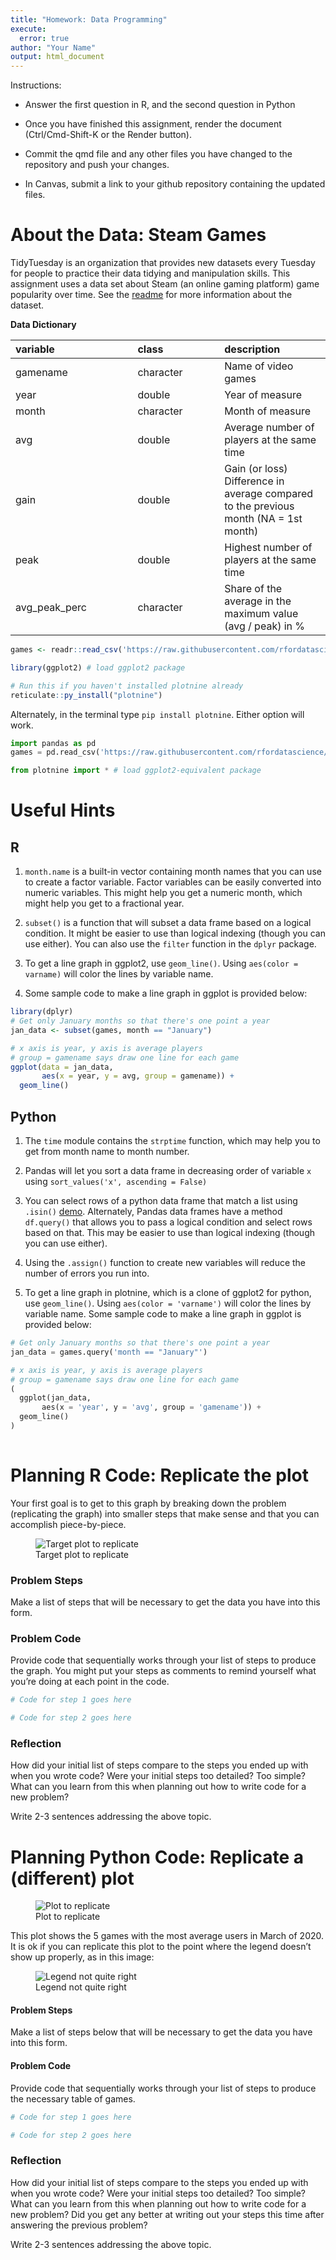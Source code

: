```yaml
---
title: "Homework: Data Programming"
execute:
  error: true
author: "Your Name"
output: html_document
---
```


Instructions:

- Answer the first question in R, and the second question in Python

- Once you have finished this assignment, render the document (Ctrl/Cmd-Shift-K or the Render button).

- Commit the qmd file and any other files you have changed to the repository and push your changes.

- In Canvas, submit a link to your github repository containing the updated files.

# About the Data: Steam Games

TidyTuesday is an organization that provides new datasets every Tuesday for people to practice their data tidying and manipulation skills. This assignment uses a data set about Steam (an online gaming platform) game popularity over time. See the [readme](https://github.com/rfordatascience/tidytuesday/blob/master/data/2021/2021-03-16/readme.md) for more information about the dataset.

**Data Dictionary**

| variable      | class     | description                                                                          |
|:---------------------------|:-------------------|:-----------------------|
| gamename      | character | Name of video games                                                                  |
| year          | double    | Year of measure                                                                      |
| month         | character | Month of measure                                                                     |
| avg           | double    | Average number of players at the same time                                           |
| gain          | double    | Gain (or loss) Difference in average compared to the previous month (NA = 1st month) |
| peak          | double    | Highest number of players at the same time                                           |
| avg_peak_perc | character | Share of the average in the maximum value (avg / peak) in %                          |

```r
games <- readr::read_csv('https://raw.githubusercontent.com/rfordatascience/tidytuesday/master/data/2021/2021-03-16/games.csv')

library(ggplot2) # load ggplot2 package
```



```r
# Run this if you haven't installed plotnine already
reticulate::py_install("plotnine")
```

Alternately, in the terminal type `pip install plotnine`. Either option will work.


```python
import pandas as pd
games = pd.read_csv('https://raw.githubusercontent.com/rfordatascience/tidytuesday/master/data/2021/2021-03-16/games.csv')

from plotnine import * # load ggplot2-equivalent package
```

# Useful Hints

## R

1.  `month.name` is a built-in vector containing month names that you can use to create a factor variable. Factor variables can be easily converted into numeric variables. This might help you get a numeric month, which might help you get to a fractional year.

2.  `subset()` is a function that will subset a data frame based on a logical condition. It might be easier to use than logical indexing (though you can use either). You can also use the `filter` function in the `dplyr` package.

3.  To get a line graph in ggplot2, use `geom_line()`. Using `aes(color = varname)` will color the lines by variable name.

4.  Some sample code to make a line graph in ggplot is provided below:

```r
library(dplyr)
# Get only January months so that there's one point a year
jan_data <- subset(games, month == "January")

# x axis is year, y axis is average players
# group = gamename says draw one line for each game
ggplot(data = jan_data, 
       aes(x = year, y = avg, group = gamename)) + 
  geom_line()
```

## Python

1.  The `time` module contains the `strptime` function, which may help you to get from month name to month number.

2. Pandas will let you sort a data frame in decreasing order of variable `x` using `sort_values('x', ascending = False)`

3. You can select rows of a python data frame that match a list using `.isin()` [demo](https://www.kite.com/python/answers/how-to-filter-a-pandas-dataframe-with-a-list-by-%60in%60-or-%60not-in%60-in-python). Alternately, Pandas data frames have a method `df.query()` that allows you to pass a logical condition and select rows based on that. This may be easier to use than logical indexing (though you can use either).

4. Using the `.assign()` function to create new variables will reduce the number of errors you run into.

5.  To get a line graph in plotnine, which is a clone of ggplot2 for python, use `geom_line()`. Using `aes(color = 'varname')` will color the lines by variable name. Some sample code to make a line graph in ggplot is provided below:

```python
# Get only January months so that there's one point a year
jan_data = games.query('month == "January"')

# x axis is year, y axis is average players
# group = gamename says draw one line for each game
(
  ggplot(jan_data, 
       aes(x = 'year', y = 'avg', group = 'gamename')) + 
  geom_line()
)
  
```

# Planning R Code: Replicate the plot

Your first goal is to get to this graph by breaking down the problem (replicating the graph) into smaller steps that make sense and that you can accomplish piece-by-piece.

![Target plot to replicate](https://i.imgur.com/rbgdd3X.png)

### Problem Steps

Make a list of steps that will be necessary to get the data you have into this form.

### Problem Code

Provide code that sequentially works through your list of steps to produce the graph. You might put your steps as comments to remind yourself what you're doing at each point in the code.

```r
# Code for step 1 goes here

```

```r
# Code for step 2 goes here

```



### Reflection

How did your initial list of steps compare to the steps you ended up with when you wrote code? Were your initial steps too detailed? Too simple? What can you learn from this when planning out how to write code for a new problem? 

Write 2-3 sentences addressing the above topic.


# Planning Python Code: Replicate a (different) plot

![Plot to replicate](https://i.imgur.com/hoTGRKW.png)

This plot shows the 5 games with the most average users in March of 2020. It is ok if you can replicate this plot to the point where the legend doesn't show up properly, as in this image:

![Legend not quite right](https://i.imgur.com/t0wYCV8.png)


#### Problem Steps

Make a list of steps below that will be necessary to get the data you have into this form.

#### Problem Code

Provide code that sequentially works through your list of steps to produce the necessary table of games.

```python
# Code for step 1 goes here

```


```python
# Code for step 2 goes here

```


### Reflection

How did your initial list of steps compare to the steps you ended up with when you wrote code? Were your initial steps too detailed? Too simple? What can you learn from this when planning out how to write code for a new problem? Did you get any better at writing out your steps this time after answering the previous problem?

Write 2-3 sentences addressing the above topic.

